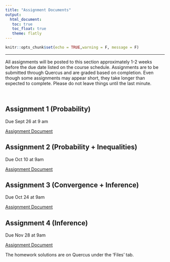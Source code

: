 ```yaml
---
title: "Assignment Documents"
output: 
  html_document:
   toc: true
   toc_float: true
   theme: flatly
---
```


```r
knitr::opts_chunk$set(echo = TRUE,warning = F, message = F)
```
******

All assignments will be posted to this section approximately 1-2 weeks before the due date listed on the course schedule.  Assignments are to be submitted through Quercus and are graded based on completion.  Even though some assignments may appear short, they take longer than expected to complete. Please do not leave things until the last minute. 

<br>

## Assignment 1 (Probability)

Due Sept 26 at 9 am

[Assignment Document](https://drive.google.com/file/d/1SbTpFmX9wfQfVI_jn2SbOuf1TDMEWXiC/view?usp=sharing)

<!-- [Assignment Solutions]() -->

## Assignment 2 (Probability + Inequalities)

Due Oct 10 at 9am

[Assignment Document](https://drive.google.com/file/d/1lhwYnQ7bWp5CtvXPL9i8pCXvkAWLjQLy/view?usp=sharing)

## Assignment 3 (Convergence + Inference)

Due Oct 24 at 9am

[Assignment Document](https://drive.google.com/file/d/1YgAGIRHs293r72Fleh_2jqo81K3RibJg/view?usp=sharing)

## Assignment 4 (Inference)

Due Nov 28 at 9am

[Assignment Document](https://drive.google.com/file/d/18FArf_P1t01IpH5V2emsTs3BImA-pHbB/view?usp=sharing)


The homework solutions are on Quercus under the 'Files' tab.